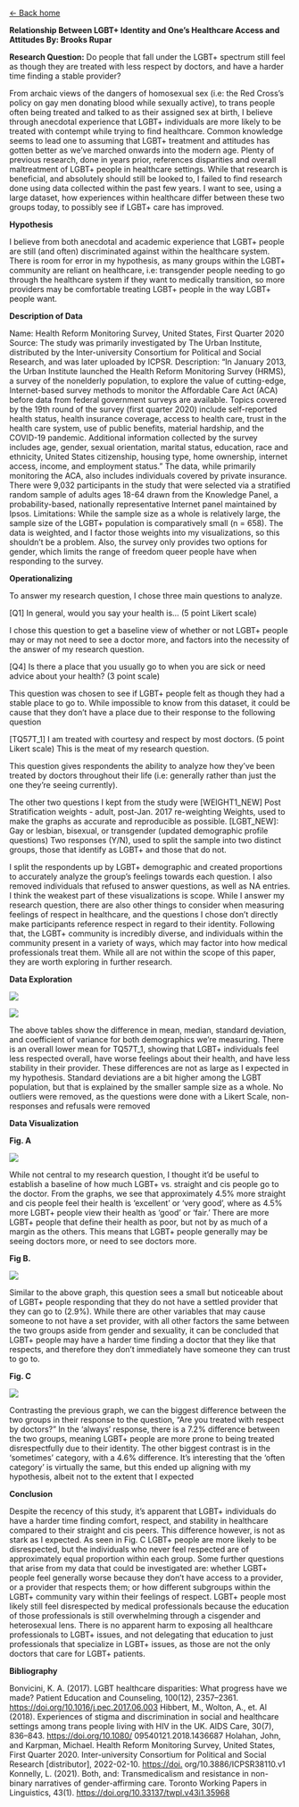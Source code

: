 [\<- Back home](broooksie.github.io/mywebsite)

**Relationship Between LGBT+ Identity and One's Healthcare Access and Attitudes By: Brooks Rupar**

**Research Question:** Do people that fall under the LGBT+ spectrum still feel as though they are treated with less respect by doctors, and have a harder time finding a stable provider?

From archaic views of the dangers of homosexual sex (i.e: the Red Cross's policy on gay men donating blood while sexually active), to trans people often being treated and talked to as their assigned sex at birth, I believe through anecdotal experience that LGBT+ individuals are more likely to be treated with contempt while trying to find healthcare. Common knowledge seems to lead one to assuming that LGBT+ treatment and attitudes has gotten better as we've marched onwards into the modern age. Plenty of previous research, done in years prior, references disparities and overall maltreatment of LGBT+ people in healthcare settings. While that research is beneficial, and absolutely should still be looked to, I failed to find research done using data collected within the past few years. I want to see, using a large dataset, how experiences within healthcare differ between these two groups today, to possibly see if LGBT+ care has improved.

**Hypothesis**

I believe from both anecdotal and academic experience that LGBT+ people are still (and often) discriminated against within the healthcare system. There is room for error in my hypothesis, as many groups within the LGBT+ community are reliant on healthcare, i.e: transgender people needing to go through the healthcare system if they want to medically transition, so more providers may be comfortable treating LGBT+ people in the way LGBT+ people want.

**Description of Data**

Name: Health Reform Monitoring Survey, United States, First Quarter 2020 Source: The study was primarily investigated by The Urban Institute, distributed by the Inter-university Consortium for Political and Social Research, and was later uploaded by ICPSR. Description: "In January 2013, the Urban Institute launched the Health Reform Monitoring Survey (HRMS), a survey of the nonelderly population, to explore the value of cutting-edge, Internet-based survey methods to monitor the Affordable Care Act (ACA) before data from federal government surveys are available. Topics covered by the 19th round of the survey (first quarter 2020) include self-reported health status, health insurance coverage, access to health care, trust in the health care system, use of public benefits, material hardship, and the COVID-19 pandemic. Additional information collected by the survey includes age, gender, sexual orientation, marital status, education, race and ethnicity, United States citizenship, housing type, home ownership, internet access, income, and employment status." The data, while primarily monitoring the ACA, also includes individuals covered by private insurance. There were 9,032 participants in the study that were selected via a stratified random sample of adults ages 18-64 drawn from the Knowledge Panel, a probability-based, nationally representative Internet panel maintained by Ipsos. Limitations: While the sample size as a whole is relatively large, the sample size of the LGBT+ population is comparatively small (n = 658). The data is weighted, and I factor those weights into my visualizations, so this shouldn't be a problem. Also, the survey only provides two options for gender, which limits the range of freedom queer people have when responding to the survey.

**Operationalizing**

To answer my research question, I chose three main questions to analyze.

\[Q1\] In general, would you say your health is... (5 point Likert scale)

I chose this question to get a baseline view of whether or not LGBT+ people may or may not need to see a doctor more, and factors into the necessity of the answer of my research question.

\[Q4\] Is there a place that you usually go to when you are sick or need advice about your health? (3 point scale)

This question was chosen to see if LGBT+ people felt as though they had a stable place to go to. While impossible to know from this dataset, it could be cause that they don't have a place due to their response to the following question

\[TQ57T_1\] I am treated with courtesy and respect by most doctors. (5 point Likert scale) This is the meat of my research question.

This question gives respondents the ability to analyze how they've been treated by doctors throughout their life (i.e: generally rather than just the one they're seeing currently).

The other two questions I kept from the study were \[WEIGHT1_NEW\] Post Stratification weights - adult, post-Jan. 2017 re-weighting Weights, used to make the graphs as accurate and reproducible as possible. \[LGBT_NEW\]: Gay or lesbian, bisexual, or transgender (updated demographic profile questions) Two responses (Y/N), used to split the sample into two distinct groups, those that identify as LGBT+ and those that do not.

I split the respondents up by LGBT+ demographic and created proportions to accurately analyze the group's feelings towards each question. I also removed individuals that refused to answer questions, as well as NA entries. I think the weakest part of these visualizations is scope. While I answer my research question, there are also other things to consider when measuring feelings of respect in healthcare, and the questions I chose don't directly make participants reference respect in regard to their identity. Following that, the LGBT+ community is incredibly diverse, and individuals within the community present in a variety of ways, which may factor into how medical professionals treat them. While all are not within the scope of this paper, they are worth exploring in further research.

**Data Exploration**

![](Table%201.png){fig-align="center"}

![](Table%202.png){fig-align="center"}

The above tables show the difference in mean, median, standard deviation, and coefficient of variance for both demographics we're measuring. There is an overall lower mean for TQ57T_1, showing that LGBT+ individuals feel less respected overall, have worse feelings about their health, and have less stability in their provider. These differences are not as large as I expected in my hypothesis. Standard deviations are a bit higher among the LGBT population, but that is explained by the smaller sample size as a whole. No outliers were removed, as the questions were done with a Likert Scale, non-responses and refusals were removed

**Data Visualization**

**Fig. A**

![](Fig%20A.png){fig-align="center"}

While not central to my research question, I thought it'd be useful to establish a baseline of how much LGBT+ vs. straight and cis people go to the doctor. From the graphs, we see that approximately 4.5% more straight and cis people feel their health is 'excellent' or 'very good', where as 4.5% more LGBT+ people view their health as 'good' or 'fair.' There are more LGBT+ people that define their health as poor, but not by as much of a margin as the others. This means that LGBT+ people generally may be seeing doctors more, or need to see doctors more.

**Fig B.**

![](Fig%20B.png)

Similar to the above graph, this question sees a small but noticeable about of LGBT+ people responding that they do not have a settled provider that they can go to (2.9%). While there are other variables that may cause someone to not have a set provider, with all other factors the same between the two groups aside from gender and sexuality, it can be concluded that LGBT+ people may have a harder time finding a doctor that they like that respects, and therefore they don't immediately have someone they can trust to go to.

**Fig. C**

![](Fig%20C.png)

Contrasting the previous graph, we can the biggest difference between the two groups in their response to the question, "Are you treated with respect by doctors?" In the 'always' response, there is a 7.2% difference between the two groups, meaning LGBT+ people are more prone to being treated disrespectfully due to their identity. The other biggest contrast is in the 'sometimes' category, with a 4.6% difference. It's interesting that the 'often category' is virtually the same, but this ended up aligning with my hypothesis, albeit not to the extent that I expected

**Conclusion**

Despite the recency of this study, it's apparent that LGBT+ individuals do have a harder time finding comfort, respect, and stability in healthcare compared to their straight and cis peers. This difference however, is not as stark as I expected. As seen in Fig. C LGBT+ people are more likely to be disrespected, but the individuals who never feel respected are of approximately equal proportion within each group. Some further questions that arise from my data that could be investigated are: whether LGBT+ people feel generally worse because they don't have access to a provider, or a provider that respects them; or how different subgroups within the LGBT+ community vary within their feelings of respect. LGBT+ people most likely still feel disrespected by medical professionals because the education of those professionals is still overwhelming through a cisgender and heterosexual lens. There is no apparent harm to exposing all healthcare professionals to LGBT+ issues, and not delegating that education to just professionals that specialize in LGBT+ issues, as those are not the only doctors that care for LGBT+ patients.

**Bibliography**

Bonvicini, K. A. (2017). LGBT healthcare disparities: What progress have we made? Patient Education and Counseling, 100(12), 2357--2361. <https://doi.org/10.1016/j.pec.2017.06.003> Hibbert, M., Wolton, A., et. Al (2018). Experiences of stigma and discrimination in social and healthcare settings among trans people living with HIV in the UK. AIDS Care, 30(7), 836--843. <https://doi.org/10.1080/> 09540121.2018.1436687 Holahan, John, and Karpman, Michael. Health Reform Monitoring Survey, United States, First Quarter 2020. Inter-university Consortium for Political and Social Research \[distributor\], 2022-02-10. <https://doi.> org/10.3886/ICPSR38110.v1 Konnelly, L. (2021). Both, and: Transmedicalism and resistance in non-binary narratives of gender-affirming care. Toronto Working Papers in Linguistics, 43(1). <https://doi.org/10.33137/twpl.v43i1.35968>
